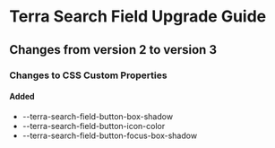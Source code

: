 
<Badge />

# Terra Search Field Upgrade Guide

## Changes from version 2 to version 3

### Changes to CSS Custom Properties

#### Added
* --terra-search-field-button-box-shadow
* --terra-search-field-button-icon-color
* --terra-search-field-button-focus-box-shadow
